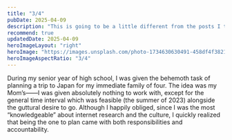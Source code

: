 ```yaml
---
title: "3/4"
pubDate: 2025-04-09
description: "This is going to be a little different from the posts I typically make on this site!"
recommend: true
updatedDate: 2025-04-09
heroImageLayout: "right"
heroImage: "https://images.unsplash.com/photo-1734630630491-458df4f38213?w=600&auto=format&fit=crop"
heroImageAspectRatio: "3/4"
---
```


During my senior year of high school, I was given the behemoth task of planning a trip to Japan for my immediate family of four. The idea was my Mom’s——I was given absolutely nothing to work with, except for the general time interval which was feasible (the summer of 2023) alongside the guttural desire to go. Although I happily obliged, since I was the most “knowledgeable” about internet research and the culture, I quickly realized that being the one to plan came with both responsibilities and accountability.
